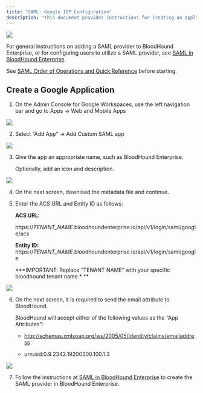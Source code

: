 ---
title: "SAML: Google IDP Configuration"
description: "This document provides instructions for creating an application within Google for compatibility with BloodHound Enterprise."
---

<Frame>
  <img src="/hc/images/image-2-1.png"/>
</Frame>

For general instructions on adding a SAML provider to BloodHound Enterprise, or for configuring users to utilize a SAML provider, see [SAML in BloodHound Enterprise](/hc/en-us/articles/9228122981275-SAML-in-BloodHound).

See [SAML Order of Operations and Quick Reference](/hc/en-us/articles/9228122981275-SAML-in-BloodHound) before starting.

## Create a Google Application

1.  On the Admin Console for Google Workspaces, use the left navigation bar and go to Apps -> Web and Mobile Apps

<Frame>
  <img src="/hc/images/image-2-58.png"/>
</Frame>

2.  Select “Add App” -> Add Custom SAML app

<Frame>
  <img src="/hc/images/image-2-59.png"/>
</Frame>

3.  Give the app an appropriate name, such as BloodHound Enterprise.

    Optionally, add an icon and description.

<Frame>
  <img src="/hc/images/image-2-60.png"/>
</Frame>



4.  On the next screen, download the metadata file and continue.


5.  Enter the ACS URL and Entity ID as follows:

    **ACS URL:**

    https://_TENANT_NAME_.bloodhoundenterprise.io/api/v1/login/saml/google/acs

    **Entity ID:** https://_TENANT_NAME_.bloodhoundenterprise.io/api/v1/login/saml/google  

    **\*IMPORTANT: Replace “TENANT NAME” with your specific bloodhound tenant name.\* **

<Frame>
  <img src="/hc/images/image-2-61.png"/>
</Frame>


6.  On the next screen, it is required to send the email attribute to BloodHound.

    BloodHound will accept either of the following values as the “App Attributes”:

    * http://schemas.xmlsoap.org/ws/2005/05/identity/claims/emailaddress

    * urn:oid:0.9.2342.19200300.100.1.3

<Frame>
  <img src="/hc/images/image-2-62.png"/>
</Frame>

7.  Follow the instructions at [SAML in BloodHound Enterprise](/hc/en-us/articles/9228122981275-SAML-in-BloodHound) to create the SAML provider in BloodHound Enterprise.
